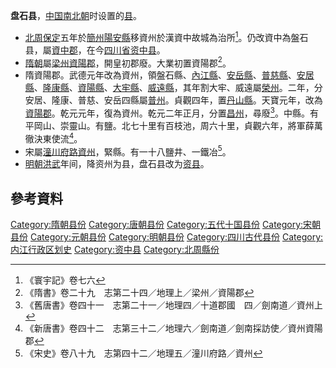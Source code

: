 {{Dablink|盘石县，重定向于此，关于古代其他盤石縣，参见：[[盤石縣_(消歧義)|盤石縣 (消歧義)]]、關於[[磐石縣|磐石縣]]、請參見[[磐石县_(消歧义)|磐石县 (消歧义)]]。}}
'''盘石县'''，[[中国|中国]][[南北朝|南北朝]]时设置的[[县|县]]。

* [[北周|北周]][[保定_(北周)|保定]]五年於[[簡州|簡州]][[陽安縣|陽安縣]]移資州於漢資中故城為治所<ref>《寰宇記》卷七六</ref>。仍改資中為盤石县，屬[[資中郡|資中郡]]，在今[[四川省|四川省]][[资中县|资中县]]。
* [[隋朝|隋朝]]屬[[梁州|梁州]][[資陽郡|資陽郡]]，開皇初郡廢。大業初置資陽郡<ref>《隋書》卷二十九　志第二十四／地理上／梁州／資陽郡</ref>。
* 隋資陽郡。武德元年改為資州，領盤石縣、[[內江縣|內江縣]]、[[安岳縣|安岳縣]]、[[普慈縣|普慈縣]]、[[安居縣|安居縣]]、[[隆康縣|隆康縣]]、[[資陽縣|資陽縣]]、[[大牢縣|大牢縣]]、[[威遠縣|威遠縣]]，其年割大牢、威遠屬[[榮州|榮州]]。二年，分安居、隆康、普慈、安岳四縣屬[[普州|普州]]。貞觀四年，置[[丹山縣|丹山縣]]。天寶元年，改為[[資陽郡|資陽郡]]。乾元元年，復為資州。乾元二年正月，分置[[昌州|昌州]]，尋廢<ref>《舊唐書》卷四十一　志第二十一／地理四／十道郡國　四／劍南道／資州上</ref>。中縣。有平岡山、崇靈山。有鹽。北七十里有百枝池，周六十里，貞觀六年，將軍薛萬徹決東使流<ref>《新唐書》卷四十二　志第三十二／地理六／劍南道／劍南採訪使／資州資陽郡</ref>。
* 宋屬[[潼川府路|潼川府路]][[資州|資州]]，緊縣。有一十八鹽井、一鐵冶<ref>《宋史》卷八十九　志第四十二／地理五／潼川府路／資州</ref>。
* [[明朝|明朝]][[洪武|洪武]]年间，降资州为县，盘石县改为[[资县|资县]]。

== 參考資料 ==
{{reflist}}
{{四川行政区划小作品}}
{{DEFAULTSORT:P}}
[[Category:隋朝县份|Category:隋朝县份]]
[[Category:唐朝县份|Category:唐朝县份]]
[[Category:五代十国县份|Category:五代十国县份]]
[[Category:宋朝县份|Category:宋朝县份]]
[[Category:元朝县份|Category:元朝县份]]
[[Category:明朝县份|Category:明朝县份]]
[[Category:四川古代县份|Category:四川古代县份]]
[[Category:内江行政区划史|Category:内江行政区划史]]
[[Category:资中县|Category:资中县]]
[[Category:北周縣份|Category:北周縣份]]
